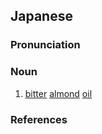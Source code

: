 ==Japanese==
{{ja-kanjitab|く|へん|とう|ゆ|yomi=o}}

===Pronunciation===
{{ja-pron|yomi=o|くへんとうゆ|acc=4|acc_ref=DJR}}

===Noun===
{{ja-noun|くへんとうゆ|hhira=くへんたうゆ}}

# [[bitter]] [[almond]] [[oil]]

===References===
<references/>